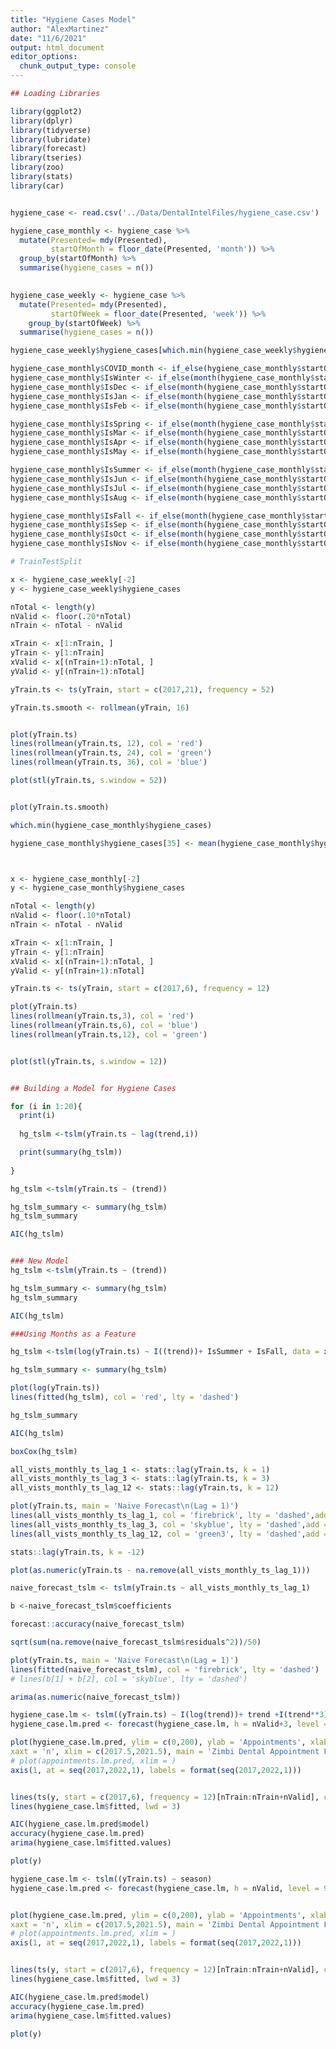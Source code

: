 ```yaml
---
title: "Hygiene Cases Model"
author: "AlexMartinez"
date: "11/6/2021"
output: html_document
editor_options: 
  chunk_output_type: console
---
```


```r
## Loading Libraries

library(ggplot2)
library(dplyr)
library(tidyverse)
library(lubridate)
library(forecast)
library(tseries)
library(zoo)
library(stats)
library(car)


hygiene_case <- read.csv('../Data/DentalIntelFiles/hygiene_case.csv')

hygiene_case_monthly <- hygiene_case %>% 
  mutate(Presented= mdy(Presented),
         startOfMonth = floor_date(Presented, 'month')) %>% 
  group_by(startOfMonth) %>% 
  summarise(hygiene_cases = n())
  

```

```r
hygiene_case_weekly <- hygiene_case %>% 
  mutate(Presented= mdy(Presented),
         startOfWeek = floor_date(Presented, 'week')) %>% 
    group_by(startOfWeek) %>% 
  summarise(hygiene_cases = n())

hygiene_case_weekly$hygiene_cases[which.min(hygiene_case_weekly$hygiene_cases)]

```


```r


hygiene_case_monthly$COVID_month <- if_else(hygiene_case_monthly$startOfMonth >= ymd('2020-02-01') & hygiene_case_monthly$startOfMonth <= ymd('2020-05-01'),1,0)
hygiene_case_monthly$IsWinter <- if_else(month(hygiene_case_monthly$startOfMonth) %in% c(12,1,2),1,0)
hygiene_case_monthly$IsDec <- if_else(month(hygiene_case_monthly$startOfMonth) %in% c(12),1,0) 
hygiene_case_monthly$IsJan <- if_else(month(hygiene_case_monthly$startOfMonth) %in% c(1),1,0) 
hygiene_case_monthly$IsFeb <- if_else(month(hygiene_case_monthly$startOfMonth) %in% c(2),1,0) 

hygiene_case_monthly$IsSpring <- if_else(month(hygiene_case_monthly$startOfMonth) %in% c(3,4,5),1,0)
hygiene_case_monthly$IsMar <- if_else(month(hygiene_case_monthly$startOfMonth) %in% c(3),1,0) 
hygiene_case_monthly$IsApr <- if_else(month(hygiene_case_monthly$startOfMonth) %in% c(4),1,0) 
hygiene_case_monthly$IsMay <- if_else(month(hygiene_case_monthly$startOfMonth) %in% c(5),1,0) 

hygiene_case_monthly$IsSummer <- if_else(month(hygiene_case_monthly$startOfMonth) %in% c(6,7,8),1,0)
hygiene_case_monthly$IsJun <- if_else(month(hygiene_case_monthly$startOfMonth) %in% c(6),1,0) 
hygiene_case_monthly$IsJul <- if_else(month(hygiene_case_monthly$startOfMonth) %in% c(7),1,0) 
hygiene_case_monthly$IsAug <- if_else(month(hygiene_case_monthly$startOfMonth) %in% c(8),1,0) 

hygiene_case_monthly$IsFall <- if_else(month(hygiene_case_monthly$startOfMonth) %in% c(9,10,11),1,0)
hygiene_case_monthly$IsSep <- if_else(month(hygiene_case_monthly$startOfMonth) %in% c(9),1,0) 
hygiene_case_monthly$IsOct <- if_else(month(hygiene_case_monthly$startOfMonth) %in% c(10),1,0) 
hygiene_case_monthly$IsNov <- if_else(month(hygiene_case_monthly$startOfMonth) %in% c(11),1,0) 

```


```r
# TrainTestSplit

x <- hygiene_case_weekly[-2]
y <- hygiene_case_weekly$hygiene_cases

nTotal <- length(y)
nValid <- floor(.20*nTotal)
nTrain <- nTotal - nValid

xTrain <- x[1:nTrain, ]
yTrain <- y[1:nTrain]
xValid <- x[(nTrain+1):nTotal, ]
yValid <- y[(nTrain+1):nTotal]

yTrain.ts <- ts(yTrain, start = c(2017,21), frequency = 52)

yTrain.ts.smooth <- rollmean(yTrain, 16)


plot(yTrain.ts)
lines(rollmean(yTrain.ts, 12), col = 'red')
lines(rollmean(yTrain.ts, 24), col = 'green')
lines(rollmean(yTrain.ts, 36), col = 'blue')

plot(stl(yTrain.ts, s.window = 52))


plot(yTrain.ts.smooth)
```

```r

which.min(hygiene_case_monthly$hygiene_cases)

hygiene_case_monthly$hygiene_cases[35] <- mean(hygiene_case_monthly$hygiene_cases[c(33:37)])



x <- hygiene_case_monthly[-2]
y <- hygiene_case_monthly$hygiene_cases

nTotal <- length(y)
nValid <- floor(.10*nTotal)
nTrain <- nTotal - nValid

xTrain <- x[1:nTrain, ]
yTrain <- y[1:nTrain]
xValid <- x[(nTrain+1):nTotal, ]
yValid <- y[(nTrain+1):nTotal]

yTrain.ts <- ts(yTrain, start = c(2017,6), frequency = 12)

plot(yTrain.ts)
lines(rollmean(yTrain.ts,3), col = 'red')
lines(rollmean(yTrain.ts,6), col = 'blue')
lines(rollmean(yTrain.ts,12), col = 'green')


plot(stl(yTrain.ts, s.window = 12))



```


```r

## Building a Model for Hygiene Cases

for (i in 1:20){
  print(i)
  
  hg_tslm <-tslm(yTrain.ts ~ lag(trend,i))

  print(summary(hg_tslm))
  
}

hg_tslm <-tslm(yTrain.ts ~ (trend))

hg_tslm_summary <- summary(hg_tslm)
hg_tslm_summary

AIC(hg_tslm)


### New Model
hg_tslm <-tslm(yTrain.ts ~ (trend))

hg_tslm_summary <- summary(hg_tslm)
hg_tslm_summary

AIC(hg_tslm)

```



```r

###Using Months as a Feature

hg_tslm <-tslm(log(yTrain.ts) ~ I((trend))+ IsSummer + IsFall, data = xTrain)

hg_tslm_summary <- summary(hg_tslm)

plot(log(yTrain.ts))
lines(fitted(hg_tslm), col = 'red', lty = 'dashed')

hg_tslm_summary

AIC(hg_tslm)

boxCox(hg_tslm)
```



```r

all_vists_monthly_ts_lag_1 <- stats::lag(yTrain.ts, k = 1)
all_vists_monthly_ts_lag_3 <- stats::lag(yTrain.ts, k = 3)
all_vists_monthly_ts_lag_12 <- stats::lag(yTrain.ts, k = 12)

plot(yTrain.ts, main = 'Naive Forecast\n(Lag = 1)')
lines(all_vists_monthly_ts_lag_1, col = 'firebrick', lty = 'dashed',add = TRUE)
lines(all_vists_monthly_ts_lag_3, col = 'skyblue', lty = 'dashed',add = TRUE)
lines(all_vists_monthly_ts_lag_12, col = 'green3', lty = 'dashed',add = TRUE)

stats::lag(yTrain.ts, k = -12)

```

```r
plot(as.numeric(yTrain.ts - na.remove(all_vists_monthly_ts_lag_1)))

naive_forecast_tslm <- tslm(yTrain.ts ~ all_vists_monthly_ts_lag_1)

b <-naive_forecast_tslm$coefficients

forecast::accuracy(naive_forecast_tslm)

sqrt(sum(na.remove(naive_forecast_tslm$residuals^2))/50)

plot(yTrain.ts, main = 'Naive Forecast\n(Lag = 1)')
lines(fitted(naive_forecast_tslm), col = 'firebrick', lty = 'dashed')
# lines(b[1] + b[2], col = 'skyblue', lty = 'dashed')

arima(as.numeric(naive_forecast_tslm))
```

```r

hygiene_case.lm <- tslm((yTrain.ts) ~ I(log(trend))+ trend +I(trend**3) + I(trend**2) + season)
hygiene_case.lm.pred <- forecast(hygiene_case.lm, h = nValid+3, level = 95)

plot(hygiene_case.lm.pred, ylim = c(0,200), ylab = 'Appointments', xlab = 'Time', bty = 'l',
xaxt = 'n', xlim = c(2017.5,2021.5), main = 'Zimbi Dental Appointment Forecast', flty = 2)
# plot(appointments.lm.pred, xlim = )
axis(1, at = seq(2017,2022,1), labels = format(seq(2017,2022,1)))


lines(ts(y, start = c(2017,6), frequency = 12)[nTrain:nTrain+nValid], col = 'red', bty = 'l')
lines(hygiene_case.lm$fitted, lwd = 3)

AIC(hygiene_case.lm.pred$model)
accuracy(hygiene_case.lm.pred)
arima(hygiene_case.lm$fitted.values)

plot(y)
```


```r

hygiene_case.lm <- tslm((yTrain.ts) ~ season)
hygiene_case.lm.pred <- forecast(hygiene_case.lm, h = nValid, level = 95)


plot(hygiene_case.lm.pred, ylim = c(0,200), ylab = 'Appointments', xlab = 'Time', bty = 'l',
xaxt = 'n', xlim = c(2017.5,2021.5), main = 'Zimbi Dental Appointment Forecast', flty = 2)
# plot(appointments.lm.pred, xlim = )
axis(1, at = seq(2017,2022,1), labels = format(seq(2017,2022,1)))


lines(ts(y, start = c(2017,6), frequency = 12)[nTrain:nTrain+nValid], col = 'red', bty = 'l')
lines(hygiene_case.lm$fitted, lwd = 3)

AIC(hygiene_case.lm.pred$model)
accuracy(hygiene_case.lm.pred)
arima(hygiene_case.lm$fitted.values)

plot(y)


```
